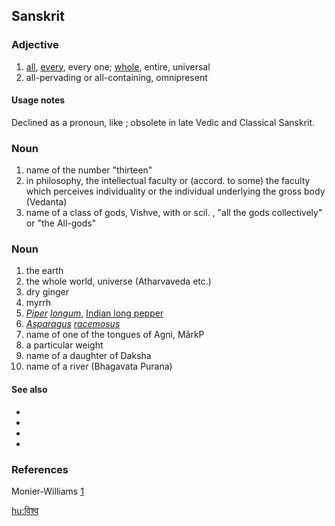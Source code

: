 ==Sanskrit==

===Adjective===
{{infl|sa|adjective|sc=Deva|tr=víśva}}

# [[all]], [[every]], every one; [[whole]], entire, universal
# all-pervading or all-containing, omnipresent 

====Usage notes====
Declined as a pronoun, like {{term|सर्व|sc=Deva|tr=sarva|lang=sa}}; obsolete in late Vedic and Classical Sanskrit.

===Noun===
{{infl|sa|noun|sc=Deva|tr=|víśva|g=m}}

# name of the number "thirteen"
# in philosophy, the intellectual faculty or (accord. to some) the faculty which perceives individuality or the individual underlying the gross body (Vedanta)
# name of a class of gods, Vishve, with or scil. {{unicode|[[deva|devās]]}}, "all the gods collectively" or "the All-gods"

===Noun===
{{infl|sa|noun|sc=Deva|g=f|tr=víśva}}

# the earth
# the whole world, universe  (Atharvaveda etc.)
# dry ginger
# myrrh
# ''[[Piper]] [[longum]]'', [[Indian long pepper]]
# ''[[Asparagus]] [[racemosus]]''
# name  of one of the tongues of Agni, MârkP
# a particular weight 
# name of a daughter of Daksha
# name of a river (Bhagavata Purana)

====See also====
*{{pedialite|Piper longum}}
*{{specieslite|Piper longum}}
*{{pedialite|Asparagus racemosus}}
*{{specieslite|Asparagus}}

===References===
Monier-Williams [http://flaez.ch/cgi-bin/mw.pl?query=vizva]

[[hu:विश्व]]